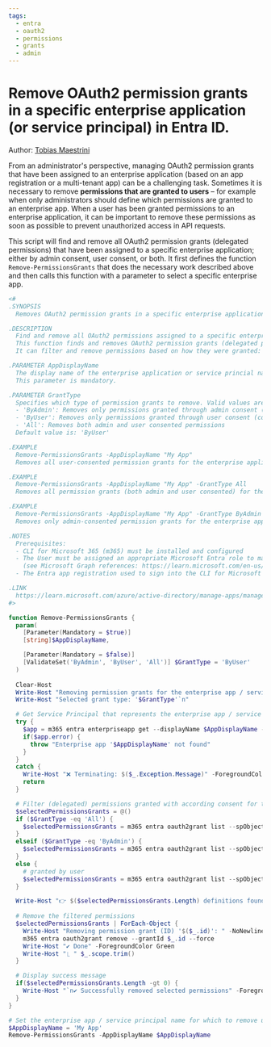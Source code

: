 ```yaml
---
tags:  
  - entra
  - oauth2
  - permissions
  - grants
  - admin
---
```



# Remove OAuth2 permission grants in a specific enterprise application (or service principal) in Entra ID.

Author: [Tobias Maestrini](https://github.com/tmaestrini)

From an administrator's perspective, managing OAuth2 permission grants that have been assigned to an enterprise application (based on an app registration or a multi-tenant app) can be a challenging task.
Sometimes it is necessary to remove **permissions that are granted to users** – for example when only administrators should define which permissions are granted to an enterprise app.
When a user has been granted permissions to an enterprise application, it can be important to remove these permissions as soon as possible to prevent unauthorized access in API requests.

This script will find and remove all OAuth2 permission grants (delegated permissions) that have been assigned to a specific enterprise application; either by admin consent, user consent, or both.
It first defines the function `Remove-PermissionsGrants` that does the necessary work described above and then calls this function with a parameter to select a specific enterprise app.

<Tabs>
  <TabItem value="PowerShell">

  ```powershell
  <#
  .SYNOPSIS
    Removes OAuth2 permission grants in a specific enterprise application (or service principal) in Entra ID.

  .DESCRIPTION
    Find and remove all OAuth2 permissions assigned to a specific enterprise application by selecting one of the following removal options: **All permissions** / Permissions granted **by an administrator** / Permissions consented to **by users**.
    This function finds and removes OAuth2 permission grants (delegated permissions) assigned to a specific enterprise application.
    It can filter and remove permissions based on how they were granted: either by admin consent, user consent, or both.

  .PARAMETER AppDisplayName
    The display name of the enterprise application or service princial name in Entra ID from which to remove permission grants.
    This parameter is mandatory.

  .PARAMETER GrantType
    Specifies which type of permission grants to remove. Valid values are:
    - 'ByAdmin': Removes only permissions granted through admin consent (consentType = AllPrincipals)
    - 'ByUser': Removes only permissions granted through user consent (consentType != AllPrincipals)
    - 'All': Removes both admin and user consented permissions
    Default value is: 'ByUser'

  .EXAMPLE
    Remove-PermissionsGrants -AppDisplayName "My App"
    Removes all user-consented permission grants for the enterprise application "My App"

  .EXAMPLE
    Remove-PermissionsGrants -AppDisplayName "My App" -GrantType All
    Removes all permission grants (both admin and user consented) for the enterprise application "My App"

  .EXAMPLE
    Remove-PermissionsGrants -AppDisplayName "My App" -GrantType ByAdmin
    Removes only admin-consented permission grants for the enterprise application "My App"

  .NOTES
    Prerequisites:
    - CLI for Microsoft 365 (m365) must be installed and configured
    - The User must be assigned an appropriate Microsoft Entra role to manage OAuth2 permission grants (at least Application Developer, Cloud Application Administrator, User Administrator)
      (see Microsoft Graph references: https://learn.microsoft.com/en-us/graph/api/oauth2permissiongrant-list?view=graph-rest-1.0&tabs=http and https://learn.microsoft.com/en-us/graph/api/oauth2permissiongrant-delete?view=graph-rest-1.0&tabs=http)
    - The Entra app registration used to sign into the CLI for Microsoft 365 must have an appropriate permission scope to manage permissions of other apps (at least `DelegatedPermissionGrant.ReadWrite.All`)

  .LINK
    https://learn.microsoft.com/azure/active-directory/manage-apps/manage-application-permissions?pivots=ms-powershell
  #>

  function Remove-PermissionsGrants {
    param(
      [Parameter(Mandatory = $true)]
      [string]$AppDisplayName,

      [Parameter(Mandatory = $false)]
      [ValidateSet('ByAdmin', 'ByUser', 'All')] $GrantType = 'ByUser'
    )
    
    Clear-Host
    Write-Host "Removing permission grants for the enterprise app / service principal '$AppDisplayName'"
    Write-Host "Selected grant type: '$GrantType'`n"

    # Get Service Principal that represents the enterprise app / service principal
    try {
      $app = m365 entra enterpriseapp get --displayName $AppDisplayName --output json | ConvertFrom-Json
      if($app.error) {
        throw "Enterprise app '$AppDisplayName' not found"
      }
    }
    catch {
      Write-Host "❌ Terminating: $($_.Exception.Message)" -ForegroundColor Red
      return
    }

    # Filter (delegated) permissions granted with according consent for the given enterprise app or service principal
    $selectedPermissionsGrants = @()
    if ($GrantType -eq 'All') {
      $selectedPermissionsGrants = m365 entra oauth2grant list --spObjectId $app.id --output json | ConvertFrom-Json
    }
    elseif ($GrantType -eq 'ByAdmin') {
      $selectedPermissionsGrants = m365 entra oauth2grant list --spObjectId $app.id --query "[?consentType == 'AllPrincipals']" --output json | ConvertFrom-Json
    }
    else {
      # granted by user
      $selectedPermissionsGrants = m365 entra oauth2grant list --spObjectId $app.id --query "[?consentType != 'AllPrincipals']" --output json | ConvertFrom-Json
    }

    Write-Host "👉 $($selectedPermissionsGrants.Length) definitions found`n"
    
    # Remove the filtered permissions
    $selectedPermissionsGrants | ForEach-Object {
      Write-Host "Removing permission grant (ID) '$($_.id)': " -NoNewline
      m365 entra oauth2grant remove --grantId $_.id --force
      Write-Host "✔ Done" -ForegroundColor Green
      Write-Host "⎿ " $_.scope.trim()
    }

    # Display success message
    if($selectedPermissionsGrants.Length -gt 0) {
      Write-Host "`n✔️ Successfully removed selected permissions" -ForegroundColor Green
    }
  }

  # Set the enterprise app / service principal name for which to remove user consents
  $AppDisplayName = 'My App'
  Remove-PermissionsGrants -AppDisplayName $AppDisplayName
  ```

  </TabItem>
</Tabs>

